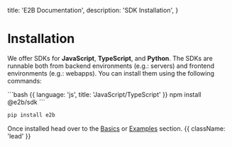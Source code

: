   title: 'E2B Documentation',
  description: 'SDK Installation',
}

# Installation

We offer SDKs for **JavaScript**, **TypeScript**, and **Python**. The SDKs are runnable both from backend environments (e.g.: servers) and frontend environments (e.g.: webapps).
You can install them using the following commands:

<CodeGroup>
```bash {{ language: 'js', title: 'JavaScript/TypeScript' }}
npm install @e2b/sdk
```

```bash {{ language: 'python' }}
pip install e2b
```
</CodeGroup>

Once installed head over to the [Basics](/getting-started/basics) or [Examples](/examples/overview) section. {{ className: 'lead' }}
